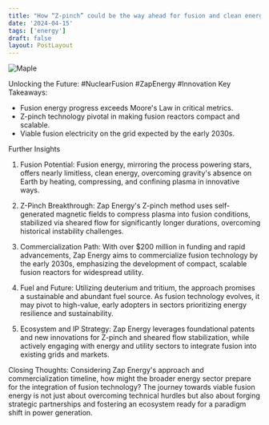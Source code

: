 ```yaml
---
title: "How “Z-pinch” could be the way ahead for fusion and clean energy"
date: '2024-04-15'
tags: ['energy']
draft: false
layout: PostLayout
---
```


<div className="flex justify-center">
<div className="my-1 w-full px-2 xl:my-1 xl:w-1/2 xl:px-2">
    <img src="https://img.youtube.com/vi/SsBakDgsRxc/0.jpg" alt="Maple" className="mx-auto h-58 w-auto" />
</div>
</div>

Unlocking the Future: #NuclearFusion #ZapEnergy #Innovation
Key Takeaways:
- Fusion energy progress exceeds Moore's Law in critical metrics.
- Z-pinch technology pivotal in making fusion reactors compact and scalable.
- Viable fusion electricity on the grid expected by the early 2030s.

Further Insights
1. Fusion Potential:
Fusion energy, mirroring the process powering stars, offers nearly limitless, clean energy, overcoming gravity's absence on Earth by heating, compressing, and confining plasma in innovative ways.

2. Z-Pinch Breakthrough:
Zap Energy's Z-pinch method uses self-generated magnetic fields to compress plasma into fusion conditions, stabilized via sheared flow for significantly longer durations, overcoming historical instability challenges.

3. Commercialization Path:
With over $200 million in funding and rapid advancements, Zap Energy aims to commercialize fusion technology by the early 2030s, emphasizing the development of compact, scalable fusion reactors for widespread utility.

4. Fuel and Future:
Utilizing deuterium and tritium, the approach promises a sustainable and abundant fuel source. As fusion technology evolves, it may pivot to high-value, early adopters in sectors prioritizing energy resilience and sustainability.

5. Ecosystem and IP Strategy:
Zap Energy leverages foundational patents and new innovations for Z-pinch and sheared flow stabilization, while actively engaging with energy and utility sectors to integrate fusion into existing grids and markets.

Closing Thoughts:
Considering Zap Energy's approach and commercialization timeline, how might the broader energy sector prepare for the integration of fusion technology? The journey towards viable fusion energy is not just about overcoming technical hurdles but also about forging strategic partnerships and fostering an ecosystem ready for a paradigm shift in power generation.
